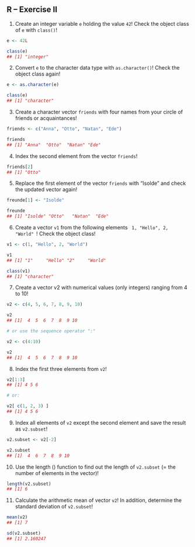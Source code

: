 ::: {#main .site-main role="main"}
::: entry-header
# R -- Exercise II {#r-exercise-ii .entry-title}
:::

::: entry-content
1) Create an integer variable `e` holding the value `42`! Check the object class of `e` with `class()`!

``` r
e <- 42L

class(e)
## [1] "integer"
```

2) Convert `e` to the character data type with `as.character()`! Check the object class again!

``` r
e <- as.character(e)

class(e)
## [1] "character"
```

3) Create a character vector `friends` with four names from your circle of friends or acquaintances!

``` r
friends <- c("Anna", "Otto", "Natan", "Ede")

friends
## [1] "Anna"  "Otto"  "Natan" "Ede"
```

4) Index the second element from the vector `friends`!

``` r
friends[2]
## [1] "Otto"
```

5) Replace the first element of the vector `friends` with "Isolde" and check the updated vector again!

``` r
freunde[1] <- "Isolde"

freunde
## [1] "Isolde" "Otto"   "Natan"  "Ede"
```

6) Create a vector `v1` from the following elements ` 1, "Hello", 2, "World" `! Check the object class!

``` r
v1 <- c(1, "Hello", 2, "World")

v1
## [1] "1"     "Hello" "2"     "World"

class(v1)
## [1] "character"
```

7) Create a vector v2 with numerical values ​​(only integers) ranging from 4 to 10!

``` r
v2 <- c(4, 5, 6, 7, 8, 9, 10)

v2
## [1]  4  5  6  7  8  9 10

# or use the sequence operator ":"

v2 <- c(4:10)

v2
## [1]  4  5  6  7  8  9 10
```

8) Index the first three elements from `v2`!

``` r
v2[1:3]
## [1] 4 5 6

# or:

v2[ c(1, 2, 3) ]
## [1] 4 5 6
```

9) Index all elements of `v2` except the second element and save the result as `v2.subset`!

``` r
v2.subset <- v2[-2]

v2.subset
## [1]  4  6  7  8  9 10
```

10) Use the length () function to find out the length of `v2.subset` (= the number of elements in the vector)!

``` r
length(v2.subset)
## [1] 6
```

11) Calculate the arithmetic mean of vector `v2`! In addition, determine the standard deviation of `v2.subset`!

``` r
mean(v2)
## [1] 7

sd(v2.subset)
## [1] 2.160247
```
:::
:::

